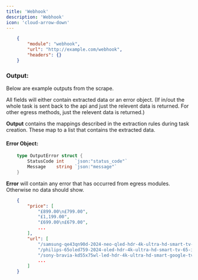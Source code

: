 ```yaml
---
title: 'Webhook'
description: 'Webhook'
icon: 'cloud-arrow-down'
---
```


```json
    {
        "module": "webhook",
        "url": "http://example.com/webhook",
        "headers": {}
    }
```

### Output:
Below are example outputs from the scrape. 

All fields will either contain extracted data or an error object. (If in/out the whole task is sent back to the api and just the relevent data is returned. For other egress methods, just the relevent data is returned.)

**Output** contains the mappings described in the extraction rules during task creation.
These map to a list that contains the extracted data.

#### Error Object:
```go
    type OutputError struct {
        StatusCode int    `json:"status_code"`
        Message    string `json:"message"`
    }
```

**Error** will contain any error that has occurred from egress modules. Otherwise no data should show.

```json
    {
        "price": [
            "£899.00\n£799.00",
            "£1,199.00",
            "£699.00\n£679.00",
            ...
        ],
        "url": [
            "/samsung-qe43qn90d-2024-neo-qled-hdr-4k-ultra-hd-smart-tv-43-inch-with-tvplus-dolby-atmos-titan-black",
            "/philips-65oled759-2024-oled-hdr-4k-ultra-hd-smart-tv-65-inch-with-freeview-play-ambilight-dolby-atmos-black/p112070912#citrusAdId=display_K6JA3OhNyQLLf5OH_jo-EU6X74sKCwoJMTEyMDcwOTEyEgIIARoMCI_KwrkGEO6srpQDIgIIAQ==",
            "/sony-bravia-kd55x75wl-led-hdr-4k-ultra-hd-smart-google-tv-55-inch-with-youview-freesat-hd-dolby-atmos-black/p110493929#citrusAdId=display_01vtABCrY9LA5KopSrMSYEF8p40KCwoJMTEwNDkzOTI5EgIIARoMCI_KwrkGELj1rpQDIgIIAQ==",
            ...
        ]
    }
```